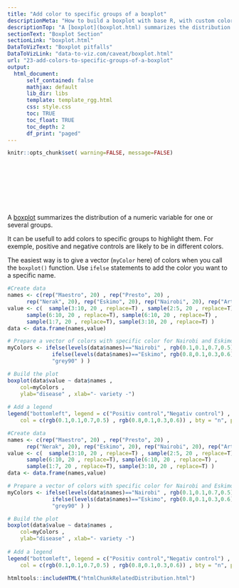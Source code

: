 ```yaml
---
title: "Add color to specific groups of a boxplot"
descriptionMeta: "How to build a boxplot with base R, with custom color for each group."
descriptionTop: "A [boxplot](boxplot.html) summarizes the distribution of a continuous variable for one or several groups. This example illustrates how to build it with base R, coloring each group with a specific color."
sectionText: "Boxplot Section"
sectionLink: "boxplot.html"
DataToVizText: "Boxplot pitfalls"
DataToVizLink: "data-to-viz.com/caveat/boxplot.html"
url: "23-add-colors-to-specific-groups-of-a-boxplot"
output:
  html_document:
      self_contained: false    
      mathjax: default
      lib_dir: libs
      template: template_rgg.html
      css: style.css
      toc: TRUE
      toc_float: TRUE
      toc_depth: 2
      df_print: "paged"
---
```



```r
knitr::opts_chunk$set( warning=FALSE, message=FALSE)
```

<div class="container" style="padding-top: 100px">




<div class = "row">

<div class = "col-md-6  col-sm-12 align-self-center">

A [boxplot](boxplot.html) summarizes the distribution of a numeric variable for one or several groups.

It can be usefull to add colors to specific groups to highlight them. For exemple, positive and negative controls are likely to be in different colors.  

The easiest way is to give a vector (`myColor` here) of colors when you call the `boxplot()` function. Use `ifelse` statements to add the color you want to a specific name.

</div>


<div class = "col-md-6  col-sm-12">

```r
#Create data
names <- c(rep("Maestro", 20) , rep("Presto", 20) , 
      rep("Nerak", 20), rep("Eskimo", 20), rep("Nairobi", 20), rep("Artiko", 20))
value <- c(  sample(3:10, 20 , replace=T) , sample(2:5, 20 , replace=T) , 
      sample(6:10, 20 , replace=T), sample(6:10, 20 , replace=T) , 
      sample(1:7, 20 , replace=T), sample(3:10, 20 , replace=T) )
data <- data.frame(names,value)

# Prepare a vector of colors with specific color for Nairobi and Eskimo
myColors <- ifelse(levels(data$names)=="Nairobi" , rgb(0.1,0.1,0.7,0.5) , 
              ifelse(levels(data$names)=="Eskimo", rgb(0.8,0.1,0.3,0.6),
              "grey90" ) )

# Build the plot
boxplot(data$value ~ data$names , 
    col=myColors , 
    ylab="disease" , xlab="- variety -")
 
# Add a legend
legend("bottomleft", legend = c("Positiv control","Negativ control") , 
    col = c(rgb(0.1,0.1,0.7,0.5) , rgb(0.8,0.1,0.3,0.6)) , bty = "n", pch=20 , pt.cex = 3, cex = 1, horiz = FALSE, inset = c(0.03, 0.1))

```
</div>
</div>



```r
#Create data
names <- c(rep("Maestro", 20) , rep("Presto", 20) , 
      rep("Nerak", 20), rep("Eskimo", 20), rep("Nairobi", 20), rep("Artiko", 20))
value <- c(  sample(3:10, 20 , replace=T) , sample(2:5, 20 , replace=T) , 
      sample(6:10, 20 , replace=T), sample(6:10, 20 , replace=T) , 
      sample(1:7, 20 , replace=T), sample(3:10, 20 , replace=T) )
data <- data.frame(names,value)

# Prepare a vector of colors with specific color for Nairobi and Eskimo
myColors <- ifelse(levels(data$names)=="Nairobi" , rgb(0.1,0.1,0.7,0.5) , 
              ifelse(levels(data$names)=="Eskimo", rgb(0.8,0.1,0.3,0.6),
              "grey90" ) )

# Build the plot
boxplot(data$value ~ data$names , 
    col=myColors , 
    ylab="disease" , xlab="- variety -")
 
# Add a legend
legend("bottomleft", legend = c("Positiv control","Negativ control") , 
    col = c(rgb(0.1,0.1,0.7,0.5) , rgb(0.8,0.1,0.3,0.6)) , bty = "n", pch=20 , pt.cex = 3, cex = 1, horiz = FALSE, inset = c(0.03, 0.1))

```



<!-- Close container -->
</div>




```r
htmltools::includeHTML("htmlChunkRelatedDistribution.html")
```
